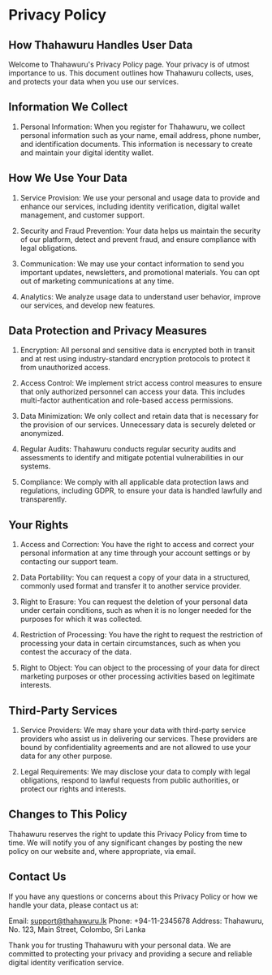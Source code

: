 # Privacy Policy

## How Thahawuru Handles User Data

Welcome to Thahawuru's Privacy Policy page. Your privacy is of utmost importance to us. This document outlines how Thahawuru collects, uses, and protects your data when you use our services.

## Information We Collect

1. Personal Information:
   When you register for Thahawuru, we collect personal information such as your name, email address, phone number, and identification documents. This information is necessary to create and maintain your digital identity wallet.

## How We Use Your Data

1. Service Provision:
   We use your personal and usage data to provide and enhance our services, including identity verification, digital wallet management, and customer support.

2. Security and Fraud Prevention:
   Your data helps us maintain the security of our platform, detect and prevent fraud, and ensure compliance with legal obligations.

3. Communication:
   We may use your contact information to send you important updates, newsletters, and promotional materials. You can opt out of marketing communications at any time.

4. Analytics:
   We analyze usage data to understand user behavior, improve our services, and develop new features.

## Data Protection and Privacy Measures

1. Encryption:
   All personal and sensitive data is encrypted both in transit and at rest using industry-standard encryption protocols to protect it from unauthorized access.

2. Access Control:
   We implement strict access control measures to ensure that only authorized personnel can access your data. This includes multi-factor authentication and role-based access permissions.

3. Data Minimization:
   We only collect and retain data that is necessary for the provision of our services. Unnecessary data is securely deleted or anonymized.

4. Regular Audits:
   Thahawuru conducts regular security audits and assessments to identify and mitigate potential vulnerabilities in our systems.

5. Compliance:
   We comply with all applicable data protection laws and regulations, including GDPR, to ensure your data is handled lawfully and transparently.

## Your Rights

1. Access and Correction:
   You have the right to access and correct your personal information at any time through your account settings or by contacting our support team.

2. Data Portability:
   You can request a copy of your data in a structured, commonly used format and transfer it to another service provider.

3. Right to Erasure:
   You can request the deletion of your personal data under certain conditions, such as when it is no longer needed for the purposes for which it was collected.

4. Restriction of Processing:
   You have the right to request the restriction of processing your data in certain circumstances, such as when you contest the accuracy of the data.

5. Right to Object:
   You can object to the processing of your data for direct marketing purposes or other processing activities based on legitimate interests.

## Third-Party Services

1. Service Providers:
   We may share your data with third-party service providers who assist us in delivering our services. These providers are bound by confidentiality agreements and are not allowed to use your data for any other purpose.

2. Legal Requirements:
   We may disclose your data to comply with legal obligations, respond to lawful requests from public authorities, or protect our rights and interests.

## Changes to This Policy

Thahawuru reserves the right to update this Privacy Policy from time to time. We will notify you of any significant changes by posting the new policy on our website and, where appropriate, via email.

## Contact Us

If you have any questions or concerns about this Privacy Policy or how we handle your data, please contact us at:

Email: support@thahawuru.lk
Phone: +94-11-2345678
Address: Thahawuru, No. 123, Main Street, Colombo, Sri Lanka

Thank you for trusting Thahawuru with your personal data. We are committed to protecting your privacy and providing a secure and reliable digital identity verification service.
